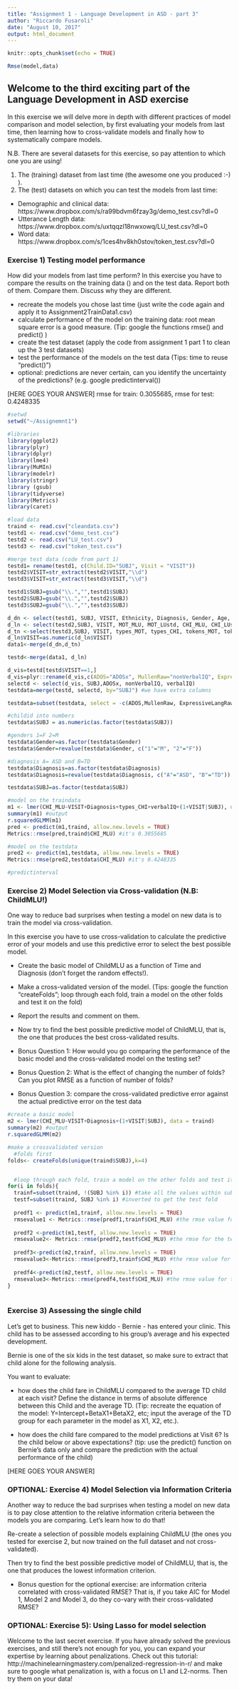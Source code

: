```yaml
---
title: "Assignment 1 - Language Development in ASD - part 3"
author: "Riccardo Fusaroli"
date: "August 10, 2017"
output: html_document
---
```


```r
knitr::opts_chunk$set(echo = TRUE)

Rmse(model,data)
```

## Welcome to the third exciting part of the Language Development in ASD exercise

In this exercise we will delve more in depth with different practices of model comparison and model selection, by first evaluating your models from last time, then learning how to cross-validate models and finally how to systematically compare models.

N.B. There are several datasets for this exercise, so pay attention to which one you are using!

1. The (training) dataset from last time (the awesome one you produced :-) ).
2. The (test) datasets on which you can test the models from last time:
* Demographic and clinical data: https://www.dropbox.com/s/ra99bdvm6fzay3g/demo_test.csv?dl=0
* Utterance Length data: https://www.dropbox.com/s/uxtqqzl18nwxowq/LU_test.csv?dl=0
* Word data: https://www.dropbox.com/s/1ces4hv8kh0stov/token_test.csv?dl=0

### Exercise 1) Testing model performance

How did your models from last time perform? In this exercise you have to compare the results on the training data () and on the test data. Report both of them. Compare them. Discuss why they are different.

- recreate the models you chose last time (just write the code again and apply it to Assignment2TrainData1.csv)
- calculate performance of the model on the training data: root mean square error is a good measure. (Tip: google the functions rmse() and predict() )
- create the test dataset (apply the code from assignment 1 part 1 to clean up the 3 test datasets)
- test the performance of the models on the test data (Tips: time to reuse "predict()")
- optional: predictions are never certain, can you identify the uncertainty of the predictions? (e.g. google predictinterval())


[HERE GOES YOUR ANSWER] rmse for train: 0.3055685, rmse for test: 0.4248335
```r
#setwd
setwd("~/Assignemnt1")

#libraries
library(ggplot2)
library(plyr)
library(dplyr)
library(lme4)
library(MuMIn)
library(modelr)
library(stringr)
library (gsub)
library(tidyverse)
library(Metrics)
library(caret)

#load data
traind <- read.csv("cleandata.csv")
testd1 <- read.csv("demo_test.csv")
testd2 <- read.csv("LU_test.csv")
testd3 <- read.csv("token_test.csv")

#merge test data (code from part 1)
testd1= rename(testd1, c(Child.ID="SUBJ", Visit = "VISIT"))
testd2$VISIT=str_extract(testd2$VISIT,"\\d")
testd3$VISIT=str_extract(testd3$VISIT,"\\d")

testd1$SUBJ=gsub("\\.","",testd1$SUBJ)
testd2$SUBJ=gsub("\\.","",testd2$SUBJ)
testd3$SUBJ=gsub("\\.","",testd3$SUBJ)

d_dn <- select(testd1, SUBJ, VISIT, Ethnicity, Diagnosis, Gender, Age, ADOS, MullenRaw, ExpressiveLangRaw)
d_ln <- select(testd2,SUBJ, VISIT, MOT_MLU, MOT_LUstd, CHI_MLU, CHI_LUstd)
d_tn <-select(testd3,SUBJ, VISIT, types_MOT, types_CHI, tokens_MOT, tokens_CHI)
d_ln$VISIT=as.numeric(d_ln$VISIT)
data1<-merge(d_dn,d_tn)

testd<-merge(data1, d_ln)

d_vis=testd[testd$VISIT==1,]
d_vis=plyr::rename(d_vis,c(ADOS="ADOSx", MullenRaw="nonVerbalIQ", ExpressiveLangRaw="verbalIQ"))
selectd <- select(d_vis, SUBJ,ADOSx, nonVerbalIQ, verbalIQ)
testdata=merge(testd, selectd, by="SUBJ") #we have extra columns

testdata=subset(testdata, select = -c(ADOS,MullenRaw, ExpressiveLangRaw)) #dataset without NAs

#childid into numbers
testdata$SUBJ = as.numeric(as.factor(testdata$SUBJ))

#genders 1=F 2=M
testdata$Gender=as.factor(testdata$Gender)
testdata$Gender=revalue(testdata$Gender, c("1"="M", "2"="F"))

#diagnosis A= ASD and B=TD
testdata$Diagnosis=as.factor(testdata$Diagnosis)
testdata$Diagnosis=revalue(testdata$Diagnosis, c("A"="ASD", "B"="TD"))

testdata$SUBJ=as.factor(testdata$SUBJ)

#model on the traindata
m1 <- lmer(CHI_MLU~VISIT+Diagnosis+types_CHI+verbalIQ+(1+VISIT|SUBJ), data = traind) 
summary(m1) #output
r.squaredGLMM(m1)
pred <- predict(m1,traind, allow.new.levels = TRUE)
Metrics::rmse(pred,traind$CHI_MLU) #it's 0.3055685

#model on the testdata
pred2 <- predict(m1,testdata, allow.new.levels = TRUE)
Metrics::rmse(pred2,testdata$CHI_MLU) #it's 0.4248335

#predictinterval

```


### Exercise 2) Model Selection via Cross-validation (N.B: ChildMLU!)

One way to reduce bad surprises when testing a model on new data is to train the model via cross-validation. 

In this exercise you have to use cross-validation to calculate the predictive error of your models and use this predictive error to select the best possible model.

- Create the basic model of ChildMLU as a function of Time and Diagnosis (don't forget the random effects!).
- Make a cross-validated version of the model. (Tips: google the function "createFolds";  loop through each fold, train a model on the other folds and test it on the fold)
- Report the results and comment on them.

- Now try to find the best possible predictive model of ChildMLU, that is, the one that produces the best cross-validated results.

- Bonus Question 1: How would you go comparing the performance of the basic model and the cross-validated model on the testing set?
- Bonus Question 2: What is the effect of changing the number of folds? Can you plot RMSE as a function of number of folds?
- Bonus Question 3: compare the cross-validated predictive error against the actual predictive error on the test data
```r
#create a basic model
m2 <- lmer(CHI_MLU~VISIT+Diagnosis+(1+VISIT|SUBJ), data = traind)
summary(m2) #output
r.squaredGLMM(m2)

#make a crossvalidated version
  #folds first
folds<- createFolds(unique(traind$SUBJ),k=4)


  #loop through each fold, train a model on the other folds and test it on the fold)
for(i in folds){
  trainf=subset(traind, !(SUBJ %in% i)) #take all the values within subjects and tell me which one sare in
  testf=subset(traind, SUBJ %in% i) #inverted to get the test fold
  
  predf1 <- predict(m1,trainf, allow.new.levels = TRUE) 
  rmsevalue1 <- Metrics::rmse(predf1,trainf$CHI_MLU) #the rmse value for the train data of model 1
  
  predf2 <-predict(m1,testf, allow.new.levels = TRUE)
  rmsevalue2<- Metrics::rmse(predf2,testf$CHI_MLU) #the rmse for the test data of model 1
  
  predf3<-predict(m2,trainf, allow.new.levels = TRUE)
  rmsevalue3<-Metrics::rmse(predf3,trainf$CHI_MLU) #the rmse value for the train data of model 2
  
  predf4<-predict(m2,testf, allow.new.levels = TRUE)
  rmsevalue3<-Metrics::rmse(predf4,testf$CHI_MLU) #the rmse value for the test data of model 2
}
  


```


### Exercise 3) Assessing the single child

Let's get to business. This new kiddo - Bernie - has entered your clinic. This child has to be assessed according to his group's average and his expected development.

Bernie is one of the six kids in the test dataset, so make sure to extract that child alone for the following analysis.

You want to evaluate:

- how does the child fare in ChildMLU compared to the average TD child at each visit? Define the distance in terms of absolute difference between this Child and the average TD.
(Tip: recreate the equation of the model: Y=Intercept+BetaX1+BetaX2, etc; input the average of the TD group  for each parameter in the model as X1, X2, etc.).

- how does the child fare compared to the model predictions at Visit 6? Is the child below or above expectations? (tip: use the predict() function on Bernie's data only and compare the prediction with the actual performance of the child)

[HERE GOES YOUR ANSWER]

### OPTIONAL: Exercise 4) Model Selection via Information Criteria
Another way to reduce the bad surprises when testing a model on new data is to pay close attention to the relative information criteria between the models you are comparing. Let's learn how to do that!

Re-create a selection of possible models explaining ChildMLU (the ones you tested for exercise 2, but now trained on the full dataset and not cross-validated).

Then try to find the best possible predictive model of ChildMLU, that is, the one that produces the lowest information criterion.

- Bonus question for the optional exercise: are information criteria correlated with cross-validated RMSE? That is, if you take AIC for Model 1, Model 2 and Model 3, do they co-vary with their cross-validated RMSE?

### OPTIONAL: Exercise 5): Using Lasso for model selection
Welcome to the last secret exercise. If you have already solved the previous exercises, and still there's not enough for you, you can expand your expertise by learning about penalizations. Check out this tutorial: http://machinelearningmastery.com/penalized-regression-in-r/ and make sure to google what penalization is, with a focus on L1 and L2-norms. Then try them on your data!


